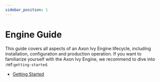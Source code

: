 ```yaml
---
sidebar_position: 1
---
```


# Engine Guide

This guide covers all aspects of an Axon Ivy Engine lifecycle, including
installation, configuration and production operation. If you want to familiarize
yourself with the Axon Ivy Engine, we recommend to dive into
:ref:`getting-started`.

- [Getting Started](getting-started/index.md)
